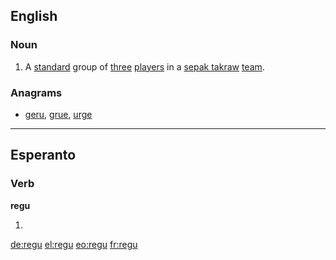==English==

===Noun===
{{infl|en|noun}}

# {{sports}} A [[standard]] group of [[three]] [[players]] in a [[sepak takraw]] [[team]].

===Anagrams===
* {{alphagram|egru}} [[geru#English|geru]], [[grue#English|grue]], [[urge#English|urge]]

----

==Esperanto==

===Verb===
'''regu'''

# {{eo-form of|reg|u}}

[[de:regu]]
[[el:regu]]
[[eo:regu]]
[[fr:regu]]